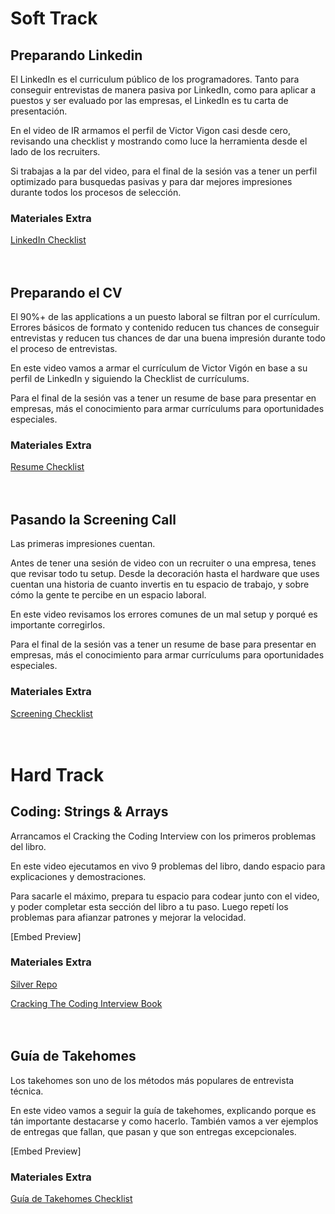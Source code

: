 # Soft Track
## Preparando Linkedin

El LinkedIn es el curriculum público de los programadores. Tanto para conseguir entrevistas de manera pasiva por LinkedIn, como para aplicar a puestos y
ser evaluado por las empresas, el LinkedIn es tu carta de presentación.

En el video de IR armamos el perfil de Victor Vigon casi desde cero, revisando una checklist y mostrando como luce la herramienta desde el lado de los recruiters.

Si trabajas a la par del video, para el final de la sesión vas a tener un perfil optimizado para busquedas pasivas y para dar mejores impresiones durante
todos los procesos de selección.
<br />

### Materiales Extra

[LinkedIn Checklist](https://www.notion.so/silverdev/LinkedIn-Checklist-0d76b9ab43084d7891cea7535c16c174?pvs=25)
<br />
<br />
<br />

## Preparando el CV

El 90%+ de las applications a un puesto laboral se filtran por el currículum. Errores básicos de formato y contenido reducen tus chances de conseguir entrevistas
y reducen tus chances de dar una buena impresión durante todo el proceso de entrevistas.

En este video vamos a armar el currículum de Victor Vigón en base a su perfil de LinkedIn y siguiendo la Checklist de currículums.

Para el final de la sesión vas a tener un resume de base para presentar en empresas, más el conocimiento para armar currículums para oportunidades especiales.
<br />

### Materiales Extra

[Resume Checklist](https://www.notion.so/silverdev/Resume-Checklist-2c694cb9ee3c4c4caf34b0eb16074705?pvs=26&qid=)
<br />
<br />
<br />

## Pasando la Screening Call 

Las primeras impresiones cuentan.

Antes de tener una sesión de video con un recruiter o una empresa, tenes que revisar todo tu setup. Desde la decoración hasta el hardware que uses cuentan
una historia de cuanto invertis en tu espacio de trabajo, y sobre cómo la gente te percibe en un espacio laboral.

En este video revisamos los errores comunes de un mal setup y porqué es importante corregirlos.

Para el final de la sesión vas a tener un resume de base para presentar en empresas, más el conocimiento para armar currículums para oportunidades especiales.
<br />

### Materiales Extra

[Screening Checklist](https://silverdev.notion.site/Screening-Call-Checklist-ca9be463053e4ebb925ea51d649dac44)
<br />
<br />
<br />

# Hard Track

## Coding: Strings & Arrays

Arrancamos el Cracking the Coding Interview con los primeros problemas del libro.

En este video ejecutamos en vivo 9 problemas del libro, dando espacio para explicaciones y demostraciones.

Para sacarle el máximo, prepara tu espacio para codear junto con el video, y poder completar esta sección del libro a tu paso.
Luego repetí los problemas para afianzar patrones y mejorar la velocidad.

[Embed Preview]

### Materiales Extra

[Silver Repo](https://github.com/conanbatt/interview-practice/tree/main/coding-challenges/cracking-the-coding-interview)

[Cracking The Coding Interview Book](https://github.com/conanbatt/interview-practice/tree/main/coding-challenges/cracking-the-coding-interview/book)
<br />
<br />
<br />

## Guía de Takehomes

Los takehomes son uno de los métodos más populares de entrevista técnica.

En este video vamos a seguir la guía de takehomes, explicando porque es tán importante destacarse y como hacerlo. También vamos a ver ejemplos
de entregas que fallan, que pasan y que son entregas excepcionales.

[Embed Preview]

### Materiales Extra

[Guía de Takehomes Checklist](https://www.notion.so/silverdev/Technical-take-homes-Guide-8dd1f932adbc4faa932027ed9cf4fe5d)
<br />
<br />
<br />
